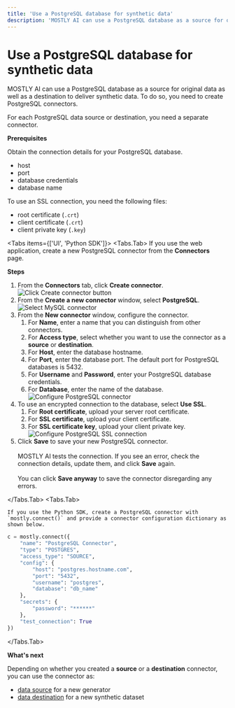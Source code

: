 ```yaml
---
title: 'Use a PostgreSQL database for synthetic data'
description: 'MOSTLY AI can use a PostgreSQL database as a source for original data as well as a destination to deliver synthetic data. To do so, you need to create PostgreSQL connectors.'
---
```



# Use a PostgreSQL database for synthetic data

MOSTLY AI can use a PostgreSQL database as a source for original data as well as a destination to deliver synthetic data. To do so, you need to create PostgreSQL connectors.

For each PostgreSQL data source or destination, you need a separate connector.

**Prerequisites**

Obtain the connection details for your PostgreSQL database.

- host
- port
- database credentials
- database name

To use an SSL connection, you need the following files:

- root certificate (`.crt`)
- client certificate (`.crt`)
- client private key (`.key`)

<Tabs items={['UI', 'Python SDK']}>
<Tabs.Tab>
If you use the web application, create a new PostgreSQL connector from the **Connectors** page.

**Steps**

1.  From the **Connectors** tab, click **Create connector**.
    <Image src="/docimages/connectors/create-connector-01-click.webp" alt="Click Create connector button" width={800} height={500} />
2.  From the **Create a new connector** window, select **PostgreSQL**.
    <Image src="/docimages/connectors/postgresql/create-connector-02-select-postgresql.webp" alt="Select MySQL connector" width={800} height={500} />
3.  From the **New connector** window, configure the connector.
    1. For **Name**, enter a name that you can distinguish from other connectors.
    2. For **Access type**, select whether you want to use the connector as a **source** or **destination**.
    3. For **Host**, enter the database hostname.
    4. For **Port**, enter the database port.
       <Callout type="info">The default port for PostgreSQL databases is 5432.</Callout>
    5. For **Username** and **Password**, enter your PostgreSQL database credentials.
    6. For **Database**, enter the name of the database.
       <Image src="/docimages/connectors/postgresql/create-connector-03-configure-postgresql.webp" alt="Configure PostgreSQL connector" width={350} height={500} />
4.  To use an encrypted connection to the database, select **Use SSL**.
    1. For **Root certificate**, upload your server root certificate.
    2. For **SSL certificate**, upload your client certificate.
    3. For **SSL certificate key**, upload your client private key.
       <Image src="/docimages/connectors/postgresql/create-connector-04-enable-ssl.webp" alt="Configure PostgreSQL SSL connection" width={400} height={500} />
5.  Click **Save** to save your new PostgreSQL connector.<br /><br />
    MOSTLY AI tests the connection. If you see an error, check the connection details, update them, and click **Save** again.<br /><br />
    You can click **Save anyway** to save the connector disregarding any errors.

</Tabs.Tab>
<Tabs.Tab>

    If you use the Python SDK, create a PostgreSQL connector with `mostly.connect()` and provide a connector configuration dictionary as shown below.

```python copy filename="python"
c = mostly.connect({
    "name": "PostgreSQL Connector",
    "type": "POSTGRES",
    "access_type": "SOURCE",
    "config": {
        "host": "postgres.hostname.com",
        "port": "5432",
        "username": "postgres",
        "database": "db_name"
    },
    "secrets": {
        "password": "******"
    },
    "test_connection": True
})
```

</Tabs.Tab>
</Tabs>

**What's next**

Depending on whether you created a **source** or a **destination** connector, you can use the connector as:

- [data source](../use/data-source) for a new generator
- [data destination](../use/data-destination) for a new synthetic dataset
